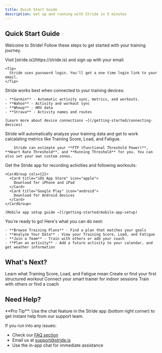 ```yaml
---
title: Quick Start Guide
description: Get up and running with Stride in 5 minutes
---
```


## Quick Start Guide

Welcome to Stride! Follow these steps to get started with your training journey.

<Steps>
  <Step title="Create Your Account">
    Visit [stride.is](https://stride.is) and sign up with your email.
    
    <Tip>
      Stride uses password login. You'll get a one time login link to your email.
    </Tip>
  </Step>

  <Step title="Connect Your Devices">
    Stride works best when connected to your training devices:
    
    - **Garmin** - Automatic activity sync, metrics, and workouts.
    - **Wahoo** - Activity and workout sync
    - **Whoop** - HRV data
    - **Strava** - Activity names and routes
    
    [Learn more about device connections →](/getting-started/connecting-devices)
  </Step>

  <Step title="Let Stride Analyze Your Training">
    Stride will automatically analyze your training data and get to work calcalating metrics like Training Score, Load, and Fatigue.

		Stride can estimate your **FTP (Functional Threshold Power)**, **Heart Rate Threshold**, and **Running Threshold** for you. You can also set your own custom zones.
  </Step>

  <Step title="Download the Mobile App">
    Get the Stride app for recording activities and following workouts:
    
    <CardGroup cols={2}>
      <Card title="iOS App Store" icon="apple">
        Download for iPhone and iPad
      </Card>
      <Card title="Google Play" icon="android">
        Download for Android devices
      </Card>
    </CardGroup>
    
    [Mobile app setup guide →](/getting-started/mobile-app-setup)
  </Step>

  <Step title="Start Training">
    You're ready to go! Here's what you can do next:
    
    - **Browse Training Plans** - Find a plan that matches your goals
    - **Analyze Your Data** - View your Training Score, Load, and Fatigue
    - **Join a Team** - Train with others or add your coach
    - **Plan an activity** - Add a future activity to your calendar, and get weather information
  </Step>
</Steps>

## What's Next?

<CardGroup cols={2}>
  <Card
    title="Understanding Your Metrics"
    icon="chart-line"
    href="/concepts/metrics"
  >
    Learn what Training Score, Load, and Fatigue mean
  </Card>
  <Card
    title="Your First Workout"
    icon="dumbbell"
    href="/training/workouts"
  >
    Create or find your first structured workout
  </Card>
  <Card
    title="Indoor Training Setup"
    icon="bicycle"
    href="/training/indoor-training"
  >
    Connect your smart trainer for indoor sessions
  </Card>
  <Card
    title="Join a Team"
    icon="users"
    href="/teams/joining-teams"
  >
    Train with others or find a coach
  </Card>
</CardGroup>

## Need Help?

<Info>
  **Pro Tip**: Use the chat feature in the Stride app (bottom right corner) to get instant help from our support team.
</Info>

If you run into any issues:
- Check our [FAQ section](/reference/faq)
- Email us at [support@stride.is](mailto:support@stride.is)
- Use the in-app chat for immediate assistance
